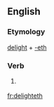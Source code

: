 ==English==

===Etymology===
[[delight]] + [[-eth]]

===Verb===
{{en-verb form}}

# {{context|archaic}} {{third-person singular of|delight}}

[[fr:delighteth]]